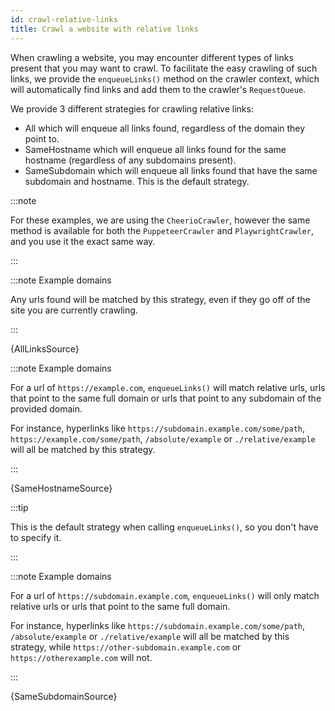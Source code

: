 ```yaml
---
id: crawl-relative-links
title: Crawl a website with relative links
---
```




When crawling a website, you may encounter different types of links present that you may want to crawl.
To facilitate the easy crawling of such links, we provide the `enqueueLinks()` method on the crawler context, which will
automatically find links and add them to the crawler's <ApiLink to="apify/class/RequestQueue">`RequestQueue`</ApiLink>.

We provide 3 different strategies for crawling relative links:

- <CrawleeApiLink to="core/enum/EnqueueStrategy#All"><inlineCode>All</inlineCode></CrawleeApiLink> which will enqueue all links found, regardless of
the domain they point to.
- <CrawleeApiLink to="core/enum/EnqueueStrategy#SameHostname"><inlineCode>SameHostname</inlineCode></CrawleeApiLink> which will enqueue all links
found for the same hostname (regardless of any subdomains present).
- <CrawleeApiLink to="core/enum/EnqueueStrategy#SameSubdomain"><inlineCode>SameSubdomain</inlineCode></CrawleeApiLink> which will enqueue all links
found that have the same subdomain and hostname. This is the default strategy.

:::note

For these examples, we are using the <CrawleeApiLink to="cheerio-crawler/class/CheerioCrawler">`CheerioCrawler`</CrawleeApiLink>, however
the same method is available for both the <CrawleeApiLink to="puppeteer-crawler/class/PuppeteerCrawler">`PuppeteerCrawler`</CrawleeApiLink>
and <CrawleeApiLink to="playwright-crawler/class/PlaywrightCrawler">`PlaywrightCrawler`</CrawleeApiLink>, and you use it
the exact same way.

:::

<Tabs groupId="enqueue_strategy">

<TabItem value="all" label="All Links">

:::note Example domains

Any urls found will be matched by this strategy, even if they go off of the site you are currently crawling.

:::

<CodeBlock className="language-js">
	{AllLinksSource}
</CodeBlock>

</TabItem>

<TabItem value="same_hostname" label="Same Hostname">

:::note Example domains

For a url of `https://example.com`, `enqueueLinks()` will match relative urls, urls that point to the same
full domain or urls that point to any subdomain of the provided domain.

For instance, hyperlinks like `https://subdomain.example.com/some/path`, `https://example.com/some/path`, `/absolute/example`
or `./relative/example` will all be matched by this strategy.

:::

<CodeBlock className="language-js">
	{SameHostnameSource}
</CodeBlock>

</TabItem>

<TabItem value="same-subdomain" label="Same Subdomain" default>

:::tip

This is the default strategy when calling `enqueueLinks()`, so you don't have to specify it.

:::

:::note Example domains

For a url of `https://subdomain.example.com`, `enqueueLinks()` will only match relative urls or urls that point to the same
full domain.

For instance, hyperlinks like `https://subdomain.example.com/some/path`, `/absolute/example` or `./relative/example`
will all be matched by this strategy, while `https://other-subdomain.example.com` or `https://otherexample.com` will not.

:::

<CodeBlock className="language-js">
	{SameSubdomainSource}
</CodeBlock>

</TabItem>

</Tabs>
